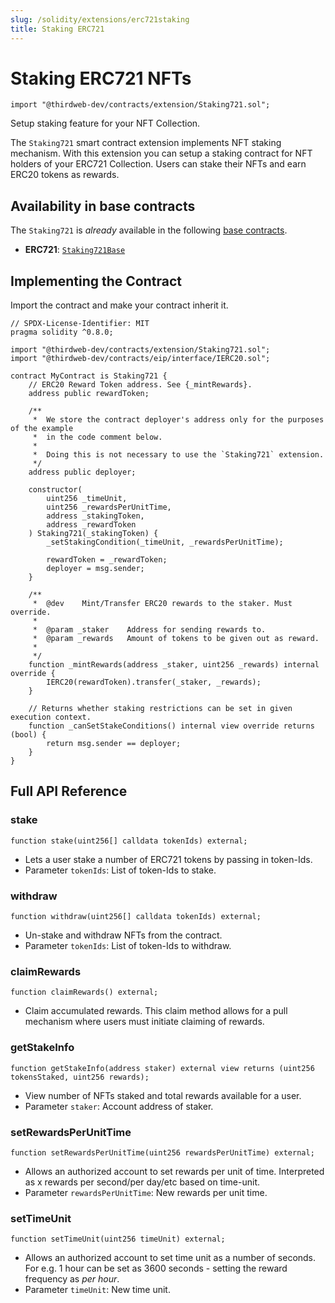 ```yaml
---
slug: /solidity/extensions/erc721staking
title: Staking ERC721
---
```



# Staking ERC721 NFTs

```solidity
import "@thirdweb-dev/contracts/extension/Staking721.sol";
```

<div className="heroGrid">
<div>

<p>Setup staking feature for your NFT Collection.</p>

The `Staking721` smart contract extension implements NFT staking mechanism. With this extension you can setup a staking contract for NFT holders of your ERC721 Collection. Users can stake their NFTs and earn ERC20 tokens as rewards.

</div>
</div>

<ViewContractCodeButton
  link="https://github.com/thirdweb-dev/contracts/blob/main/contracts/extension/Staking721.sol"
  name="Staking721"
/>

## Availability in base contracts

The `Staking721` is _already_ available in the following [base contracts](/solidity/base-contracts).

- **ERC721**: [`Staking721Base`](/solidity/base-contracts/staking/staking721base)

## Implementing the Contract

Import the contract and make your contract inherit it.

```solidity
// SPDX-License-Identifier: MIT
pragma solidity ^0.8.0;

import "@thirdweb-dev/contracts/extension/Staking721.sol";
import "@thirdweb-dev/contracts/eip/interface/IERC20.sol";

contract MyContract is Staking721 {
    // ERC20 Reward Token address. See {_mintRewards}.
    address public rewardToken;

    /**
     *  We store the contract deployer's address only for the purposes of the example
     *  in the code comment below.
     *
     *  Doing this is not necessary to use the `Staking721` extension.
     */
    address public deployer;

    constructor(
        uint256 _timeUnit,
        uint256 _rewardsPerUnitTime,
        address _stakingToken,
        address _rewardToken
    ) Staking721(_stakingToken) {
        _setStakingCondition(_timeUnit, _rewardsPerUnitTime);

        rewardToken = _rewardToken;
        deployer = msg.sender;
    }

    /**
     *  @dev    Mint/Transfer ERC20 rewards to the staker. Must override.
     *
     *  @param _staker    Address for sending rewards to.
     *  @param _rewards   Amount of tokens to be given out as reward.
     *
     */
    function _mintRewards(address _staker, uint256 _rewards) internal override {
        IERC20(rewardToken).transfer(_staker, _rewards);
    }

    // Returns whether staking restrictions can be set in given execution context.
    function _canSetStakeConditions() internal view override returns (bool) {
        return msg.sender == deployer;
    }
}
```

## Full API Reference

### stake

```solidity
function stake(uint256[] calldata tokenIds) external;
```

- Lets a user stake a number of ERC721 tokens by passing in token-Ids.
- Parameter `tokenIds`: List of token-Ids to stake.

### withdraw

```solidity
function withdraw(uint256[] calldata tokenIds) external;
```

- Un-stake and withdraw NFTs from the contract.
- Parameter `tokenIds`: List of token-Ids to withdraw.

### claimRewards

```solidity
function claimRewards() external;
```

- Claim accumulated rewards. This claim method allows for a pull mechanism where users must initiate claiming of rewards.

### getStakeInfo

```solidity
function getStakeInfo(address staker) external view returns (uint256 tokensStaked, uint256 rewards);
```

- View number of NFTs staked and total rewards available for a user.
- Parameter `staker`: Account address of staker.

### setRewardsPerUnitTime

```solidity
function setRewardsPerUnitTime(uint256 rewardsPerUnitTime) external;
```

- Allows an authorized account to set rewards per unit of time. Interpreted as x rewards per second/per day/etc based on time-unit.
- Parameter `rewardsPerUnitTime`: New rewards per unit time.

### setTimeUnit

```solidity
function setTimeUnit(uint256 timeUnit) external;
```

- Allows an authorized account to set time unit as a number of seconds. For e.g. 1 hour can be set as 3600 seconds - setting the reward frequency as _per hour_.
- Parameter `timeUnit`: New time unit.
